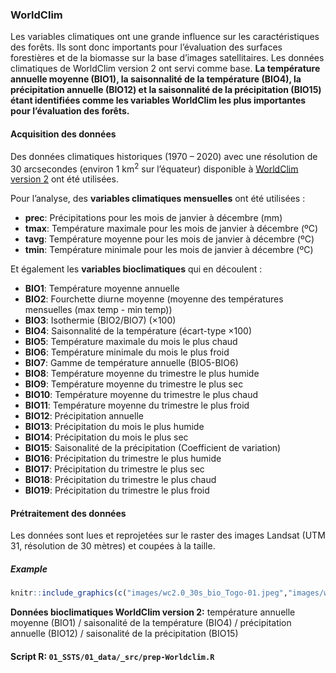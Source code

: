 

### WorldClim {#SSTS-Worldclim}

Les variables climatiques ont une grande influence sur les caractéristiques des forêts. Ils sont donc importants pour l'évaluation des surfaces forestières et de la biomasse sur la base d'images satellitaires. Les données climatiques de WorldClim version 2 ont servi comme base. **La température annuelle moyenne (BIO1), la saisonnalité de la température (BIO4), la précipitation annuelle (BIO12) et la saisonnalité de la précipitation (BIO15) étant identifiées comme les variables WorldClim les plus importantes pour l'évaluation des forêts.** 

#### Acquisition des données

Des données climatiques historiques (1970 -- 2020) avec une résolution de 30 arcsecondes (environ 1 km^2^ sur l'équateur) disponible à [WorldClim version 2](https://www.worldclim.org/data/worldclim21.html) ont été utilisées. 

Pour l'analyse, des **variables climatiques mensuelles** ont été utilisées :

* **prec**: Précipitations pour les mois de janvier à décembre (mm)
* **tmax**: Température maximale pour les mois de janvier à décembre (ºC)
* **tavg**: Température moyenne pour les mois de janvier à décembre (ºC)
* **tmin**: Température minimale pour les mois de janvier à décembre (ºC)

Et également les **variables bioclimatiques** qui en découlent :

* **BIO1**: Température moyenne annuelle
* **BIO2**: Fourchette diurne moyenne (moyenne des températures mensuelles (max temp - min temp))
* **BIO3**: Isothermie (BIO2/BIO7) (×100)
* **BIO4**: Saisonnalité de la température (écart-type ×100)
* **BIO5**: Température maximale du mois le plus chaud
* **BIO6**: Température minimale du mois le plus froid
* **BIO7**: Gamme de température annuelle (BIO5-BIO6)
* **BIO8**: Température moyenne du trimestre le plus humide
* **BIO9**: Température moyenne du trimestre le plus sec
* **BIO10**: Température moyenne du trimestre le plus chaud
* **BIO11**: Température moyenne du trimestre le plus froid
* **BIO12**: Précipitation annuelle
* **BIO13**: Précipitation du mois le plus humide
* **BIO14**: Précipitation du mois le plus sec
* **BIO15**: Saisonalité de la précipitation (Coefficient de variation)
* **BIO16**: Précipitation du trimestre le plus humide
* **BIO17**: Précipitation du trimestre le plus sec
* **BIO18**: Précipitation du trimestre le plus chaud
* **BIO19**: Précipitation du trimestre le plus froid
  

#### Prétraitement des données

Les données sont lues et reprojetées sur le raster des images Landsat (UTM 31, résolution de 30 mètres) et coupées à la taille.

##### Example {-}

```r
knitr::include_graphics(c("images/wc2.0_30s_bio_Togo-01.jpeg","images/wc2.0_30s_bio_Togo-04.jpeg", "images/wc2.0_30s_bio_Togo-12.jpeg", "images/wc2.0_30s_bio_Togo-15.jpeg"))
``` 
**Données bioclimatiques WorldClim version 2:** température annuelle moyenne (BIO1) / saisonalité de la température (BIO4) / précipitation annuelle (BIO12) / saisonalité de la précipitation (BIO15)

#### Script R: `01_SSTS/01_data/_src/prep-Worldclim.R` {-}
```r
```

